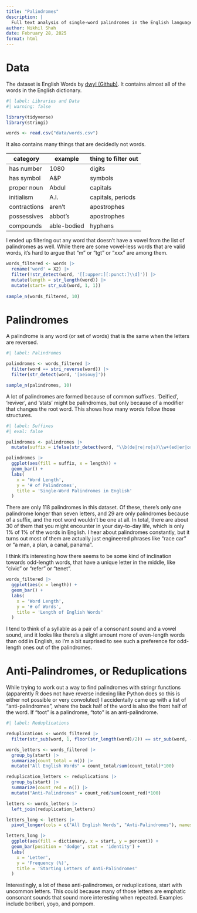 ```yaml
---
title: "Palindromes"
description: |
  Full text analysis of single-word palindromes in the English language
author: Nikhil Shah
date: February 28, 2025
format: html
---
```


# Data

The dataset is English Words by [dwyl (Github)](https://github.com/dwyl/english-words/blob/master/words.txt). It contains almost all of the words in the English dictionary.

```r
#| label: Libraries and Data
#| warning: false

library(tidyverse)
library(stringi)

words <- read.csv("data/words.csv")
```

It also contains many things that are decidedly not words.

| category     | example     | thing to filter out |
|--------------|-------------|---------------------|
| has number   | 1080        | digits              |
| has symbol   | A&P         | symbols             |
| proper noun  | Abdul       | capitals            |
| initialism   | A.I.        | capitals, periods   |
| contractions | aren't      | apostrophes         |
| possessives  | abbot's     | apostrophes         |
| compounds    | able-bodied | hyphens             |

I ended up filtering out any word that doesn't have a vowel from the list of palindromes as well. While there are some vowel-less words that are valid words, it's hard to argue that "m" or "tgt" or "xxx" are among them.

```r
words_filtered <- words |>
  rename('word' = X2) |>
  filter(!str_detect(word, '[[:upper:][:punct:]\\d]')) |>
  mutate(length = str_length(word)) |>
  mutate(start= str_sub(word, 1, 1))
  
sample_n(words_filtered, 10)
```

# Palindromes

A palindrome is any word (or set of words) that is the same when the letters are reversed.

```r
#| label: Palindromes

palindromes <- words_filtered |>
  filter(word == stri_reverse(word)) |>
  filter(str_detect(word, '[aeiouy]'))

sample_n(palindromes, 10)
```

A lot of palindromes are formed because of common suffixes. 'Deified', 'reviver', and 'stats'  might be palindromes, but only because of a modifier that changes the root word. This shows how many words follow those structures.

```r
#| label: Suffixes
#| eval: false

palindromes <- palindromes |>
  mutate(suffix = ifelse(str_detect(word, "\\b(de|re|ro|s)\\w+(ed|er|or|s)\\b"), 'Yes', 'No'))

palindromes |>
  ggplot(aes(fill = suffix, x = length)) +
  geom_bar() +
  labs(
    x = 'Word Length',
    y = '# of Palindromes',
    title = 'Single-Word Palindromes in English'
  )
```
There are only 118 palindromes in this dataset. Of these, there's only one palindrome longer than seven letters, and 29 are only palindromes because of a suffix, and the root word wouldn't be one at all. In total, there are about 30 of them that you might encounter in your day-to-day life, which is only 1% of 1% of the words in English. I hear about palindromes constantly, but it turns out most of them are actually just engineered phrases like "race car" or "a man, a plan, a canal, panama". 

I think it's interesting how there seems to be some kind of inclination towards odd-length words, that have a unique letter in the middle, like "civic" or "refer" or "tenet". 

```r
words_filtered |>
  ggplot(aes(x = length)) +
  geom_bar() +
  labs(
    x = 'Word Length',
    y = '# of Words',
    title = 'Length of English Words'
  )
```
I tend to think of a syllable as a pair of a consonant sound and a vowel sound, and it looks like there's a slight amount more of even-length words than odd in English, so I'm a bit surprised to see such a preference for odd-length ones out of the palindromes.

# Anti-Palindromes, or Reduplications

While trying to work out a way to find palindromes with stringr functions (apparently R does not have reverse indexing like Python does so this is either not possible or very convoluted) I accidentally came up with a list of "anti-palindromes", where the back half of the word is also the front half of the word. If "toot" is a palindrome, "toto" is an anti-palindrome.

```r
#| label: Reduplications

reduplications <- words_filtered |> 
  filter(str_sub(word, 1, floor(str_length(word)/2)) == str_sub(word, -ceiling(str_length(word)/2), -1))

words_letters <- words_filtered |>
  group_by(start) |>
  summarize(count_total = n()) |>
  mutate("All English Words" = count_total/sum(count_total)*100)

reduplication_letters <- reduplications |>
  group_by(start) |>
  summarize(count_red = n()) |>
  mutate("Anti-Palindromes" = count_red/sum(count_red)*100)

letters <- words_letters |>
  left_join(reduplication_letters)

letters_long <- letters |>
  pivot_longer(cols = c("All English Words", "Anti-Palindromes"), names_to = 'dictionary', values_to = 'percent') 

letters_long |>
  ggplot(aes(fill = dictionary, x = start, y = percent)) +
  geom_bar(position = 'dodge', stat = 'identity') +
  labs(
    x = 'Letter',
    y = 'Frequency (%)',
    title = 'Starting Letters of Anti-Palindromes'
  )

```

Interestingly, a lot of these anti-palindromes, or reduplications, start with uncommon letters. This could because many of those letters are emphatic consonant sounds that sound more interesting when repeated. Examples include beriberi, yoyo, and pompom.
